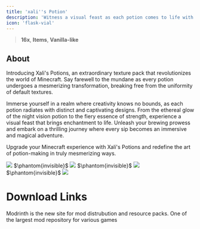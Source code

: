 ---
title: 'xali''s Potion'
description: 'Witness a visual feast as each potion comes to life with unique and captivating designs.'
icon: 'flask-vial'
---

> <Icon icon="display" iconType="regular" /> **16x**, <Icon icon="book-blank" iconType="regular" /> **Items**, <Icon icon="ice-cream" iconType="regular" /> **Vanilla-like**

## About
Introducing Xali's Potions, an extraordinary texture pack that revolutionizes the world of Minecraft. Say farewell to the mundane as every potion undergoes a mesmerizing transformation, breaking free from the uniformity of default textures. 

Immerse yourself in a realm where creativity knows no bounds, as each potion radiates with distinct and captivating designs. From the ethereal glow of the night vision potion to the fiery essence of strength, experience a visual feast that brings enchantment to life. Unleash your brewing prowess and embark on a thrilling journey where every sip becomes an immersive and magical adventure. 

Upgrade your Minecraft experience with Xali's Potions and redefine the art of potion-making in truly mesmerizing ways.
<Frame><img NoZoom src="https://wsrv.nl/?url=https%3A%2F%2Fwww.mediafire.com%2Fconvkey%2F610b%2F73l5bwu83e77lp09g.jpg&n=-1"/></Frame>
$\phantom{invisible}$
<Frame><img NoZoom src="https://cdn.modrinth.com/data/yFn9hTiq/images/503748126269d589e407bda35f9af6ebb35cb5df.png"/></Frame>
$\phantom{invisible}$
<Frame><img NoZoom src="https://cdn.modrinth.com/data/yFn9hTiq/images/62294736170fa583890da2378360d1ba4562ce2b.png"/></Frame>
$\phantom{invisible}$
<Frame><img NoZoom src="https://cdn.modrinth.com/data/yFn9hTiq/images/885a4a2850bb2b1e3748074d0263d8be6636b784.png"/></Frame>

# Download Links

<CardGroup cols={2}>
  <Card 
    title="Modrinth Download Link"
    icon= "download"
    href="https://modrinth.com/resourcepack/xalis-potion"
  >
    Modrinth is the new site for mod distrubution and resource packs.
  </Card>
  <Card
    title="Curseforge Download Link"
    icon="download"
    href="https://www.curseforge.com/minecraft/texture-packs/xalis-potions"
  >
    One of the largest mod repository for various games
  </Card>
</CardGroup>
